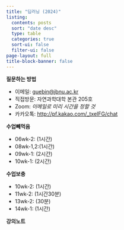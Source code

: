 ```yaml
---
title: "딥러닝 (2024)"
listing:
  contents: posts
  sort: "date desc"
  type: table
  categories: true
  sort-ui: false
  filter-ui: false
page-layout: full
title-block-banner: false
---
```


**질문하는 방법**

- 이메일: <guebin@jbnu.ac.kr>
- 직접방문: 자연과학대학 본관 205호 
- Zoom: *이메일로 미리 시간을 정할 것*
- 카카오톡: <http://pf.kakao.com/_txeIFG/chat>

**수업빼먹음**

- 06wk-2: (1시간) 
- 08wk-1,2:(1시간) 
- 09wk-1: (2시간) 
- 10wk-1: (2시간) 

**수업보충**

- 10wk-2: (1시간) 
- 11wk-2: (1시간30분) 
- 13wk-2: (30분) 
- 14wk-1: (1시간) 

**강의노트** 